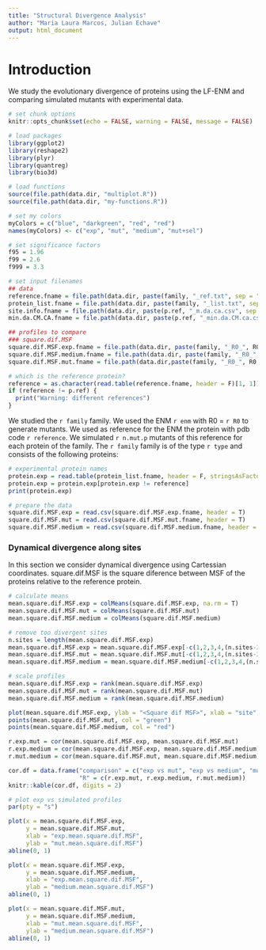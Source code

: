 ```yaml
---
title: "Structural Divergence Analysis"
author: "Maria Laura Marcos, Julian Echave"
output: html_document
---
```


# Introduction
We study the evolutionary divergence of proteins using the LF-ENM and comparing simulated mutants with experimental data.

```r
# set chunk options
knitr::opts_chunk$set(echo = FALSE, warning = FALSE, message = FALSE)
```

```r
# load packages
library(ggplot2)
library(reshape2)
library(plyr)
library(quantreg)
library(bio3d)

# load functions
source(file.path(data.dir, "multiplot.R"))
source(file.path(data.dir, "my-functions.R")) 
```

```r
# set my colors
myColors = c("blue", "darkgreen", "red", "red") 
names(myColors) <- c("exp", "mut", "medium", "mut+sel")
```

```r
# set significance factors
f95 = 1.96
f99 = 2.6
f999 = 3.3
```

```r
# set input filenames
## data
reference.fname = file.path(data.dir, paste(family, "_ref.txt", sep = ""))
protein_list.fname = file.path(data.dir, paste(family, "_list.txt", sep = ""))
site.info.fname = file.path(data.dir, paste(p.ref, "_m.da.ca.csv", sep = ""))
min.da.CM.CA.fname = file.path(data.dir, paste(p.ref, "_min.da.CM.ca.csv", sep = ""))

## profiles to compare
### square.dif.MSF
square.dif.MSF.exp.fname = file.path(data.dir, paste(family, "_R0_", R0, "_beta_no.sel_K.analysis_Keff_out_m.exp.square.dif.MSF.csv", sep = ""))
square.dif.MSF.medium.fname = file.path(data.dir, paste(family, "_R0_", R0, "_beta_medium.sel_K.analysis_Keff_out_m.theo.square.dif.MSF.csv", sep = ""))
square.dif.MSF.mut.fname = file.path(data.dir,paste(family, "_R0_", R0, "_beta_no.sel_K.analysis_Keff_out_m.theo.square.dif.MSF.csv", sep = ""))

```

```r
# which is the reference protein?
reference = as.character(read.table(reference.fname, header = F)[1, 1])
if (reference != p.ref) {
  print("Warning: different references")
}
```

We studied the `r family` family. 
We used the ENM `r enm` with R0 = `r R0` to generate mutants.
We used as reference for the ENM the protein with pdb code `r reference`. 
We simulated `r n.mut.p` mutants of this reference for each protein of the family.
The `r family` family is of the type `r type` and consists of the following proteins:

```r
# experimental protein names
protein.exp = read.table(protein_list.fname, header = F, stringsAsFactors = F)[, 1]
protein.exp = protein.exp[protein.exp != reference]
print(protein.exp)
```

```r
# prepare the data
square.dif.MSF.exp = read.csv(square.dif.MSF.exp.fname, header = T)
square.dif.MSF.mut = read.csv(square.dif.MSF.mut.fname, header = T)
square.dif.MSF.medium = read.csv(square.dif.MSF.medium.fname, header = T)
```

### Dynamical divergence along sites

In this section we consider dynamical divergence using Cartessian coordinates. square.dif.MSF is the square diference between MSF of the proteins relative to the reference protein.


```r
# calculate means
mean.square.dif.MSF.exp = colMeans(square.dif.MSF.exp, na.rm = T)
mean.square.dif.MSF.mut = colMeans(square.dif.MSF.mut)
mean.square.dif.MSF.medium = colMeans(square.dif.MSF.medium)

# remove too divergent sites 
n.sites = length(mean.square.dif.MSF.exp)
mean.square.dif.MSF.exp = mean.square.dif.MSF.exp[-c(1,2,3,4,(n.sites-3), (n.sites-2), (n.sites-1), n.sites)]
mean.square.dif.MSF.mut = mean.square.dif.MSF.mut[-c(1,2,3,4,(n.sites-3), (n.sites-2), (n.sites-1), n.sites)]
mean.square.dif.MSF.medium = mean.square.dif.MSF.medium[-c(1,2,3,4,(n.sites-3), (n.sites-2), (n.sites-1), n.sites)]

# scale profiles
mean.square.dif.MSF.exp = rank(mean.square.dif.MSF.exp)
mean.square.dif.MSF.mut = rank(mean.square.dif.MSF.mut)
mean.square.dif.MSF.medium = rank(mean.square.dif.MSF.medium)

plot(mean.square.dif.MSF.exp, ylab = "<Square dif MSF>", xlab = "site", col = "blue")
points(mean.square.dif.MSF.mut, col = "green")
points(mean.square.dif.MSF.medium, col = "red")

r.exp.mut = cor(mean.square.dif.MSF.exp, mean.square.dif.MSF.mut)
r.exp.medium = cor(mean.square.dif.MSF.exp, mean.square.dif.MSF.medium)
r.mut.medium = cor(mean.square.dif.MSF.mut, mean.square.dif.MSF.medium)

cor.df = data.frame("comparison" = c("exp vs mut", "exp vs medium", "mut vs medium"),
                    "R" = c(r.exp.mut, r.exp.medium, r.mut.medium))
knitr::kable(cor.df, digits = 2)

# plot exp vs simulated profiles 
par(pty = "s")

plot(x = mean.square.dif.MSF.exp, 
     y = mean.square.dif.MSF.mut, 
     xlab = "exp.mean.square.dif.MSF", 
     ylab = "mut.mean.square.dif.MSF")
abline(0, 1)

plot(x = mean.square.dif.MSF.exp, 
     y = mean.square.dif.MSF.medium, 
     xlab = "exp.mean.square.dif.MSF", 
     ylab = "medium.mean.square.dif.MSF")
abline(0, 1)

plot(x = mean.square.dif.MSF.mut, 
     y = mean.square.dif.MSF.medium, 
     xlab = "mut.mean.square.dif.MSF", 
     ylab = "medium.mean.square.dif.MSF")
abline(0, 1)
```
